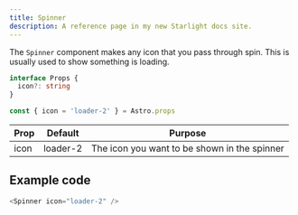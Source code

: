 ```yaml
---
title: Spinner
description: A reference page in my new Starlight docs site.
---
```




The `Spinner` component makes any icon that you pass through spin. This is usually used to show something is loading.

```ts
interface Props {
  icon?: string
}

const { icon = 'loader-2' } = Astro.props
```

| Prop | Default | Purpose |
| ----------- | ----------- | ----------- |
| icon | loader-2 | The icon you want to be shown in the spinner |

## Example code

```js title="index.astro"
<Spinner icon="loader-2" />
```

<Window>
  <Spinner icon="loader-2" />
</Window>